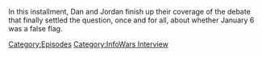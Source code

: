 {{DEFAULTSORT:
    #_EPISODE_0889:The Debate Of The Century, Part 2
}}{{Episode
    | title           = The Debate Of The Century, Part 2
    | caption         = Listen to this episode on [https://knowledgefight.libsyn.com/889-the-debate-of-the-century-part-2 Libsyn], Read the [[Transcript/889: The Debate Of The Century, Part 2|Unofficial Transcript]], View discussion on [https://reddit.com/1970nnu Reddit]
    | episodeNumber   = 889
    | length          = 04:00:01
    | airDate         = January 15, 2024
    | episodeType     = [[:Category:InfoWars Interview|InfoWars Interview]]
    | appearance      = [[Donald Trump]], [[Glenn Greenwald]], [[Hillary Clinton]], [[Owen Shroyer]], [[Stewart Rhodes]], [[Tucker Carlson]], [[Ashley Babbitt]], [[Jim Jordan]]
    | previousEpisode = [[888: The Debate Of The Century, Part 1]]
    | nextEpisode     = [[890: January 16, 2024]]
}}

{{Stub}}

In this installment, Dan and Jordan finish up their coverage of the debate that finally settled the question, once and for all, about whether January 6 was a false flag.

[[Category:Episodes]]
[[Category:InfoWars Interview]]
